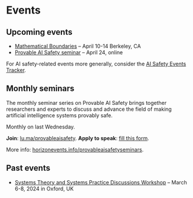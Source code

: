 # Events


## Upcoming events


- [Mathematical Boundaries](https://atlascomputing.org/events) – April 10-14
  Berkeley, CA
- [Provable AI Safety seminar](https://lu.ma/provableaisafety) – April 24, online

For AI safety-related events more generally, consider the
[AI Safety Events Tracker](https://aisafetyeventstracker.substack.com/).


## Monthly seminars

​The monthly seminar series on Provable AI Safety brings together researchers and experts to discuss and advance the field of making artificial intelligence systems provably safe.

​Monthly on last Wednesday.

**Join**: [lu.ma/provableaisafety](https://lu.ma/provableaisafety). **Apply to speak**: [fill this form](https://airtable.com/appYgVucDqD7WkTyy/pagvLGoo9WCTI9ohk/form).

More info: [horizonevents.info/provableaisafetyseminars](https://www.horizonevents.info/provableaisafetyseminars).


## Past events

- [Systems Theory and Systems Practice Discussions Workshop](https://forest.localcharts.org/oxford-topos-meeting-2024.xml)
  – March 6-8, 2024 in Oxford, UK
